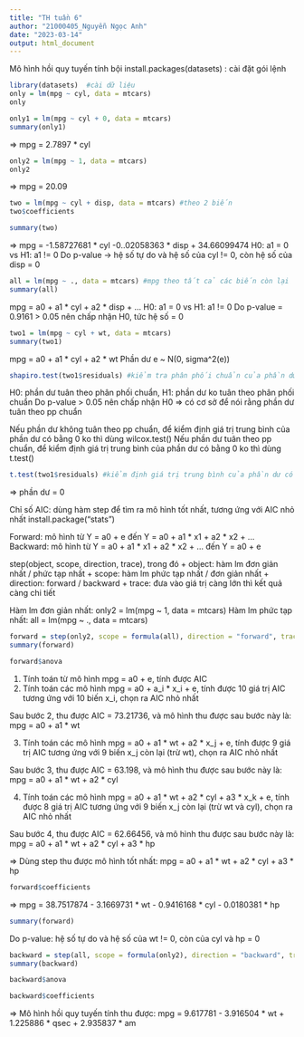 ```yaml
---
title: "TH tuần 6"
author: "21000405_Nguyễn Ngọc Anh"
date: "2023-03-14"
output: html_document
---
```


Mô hình hồi quy tuyến tính bội
install.packages(datasets) : cài đặt gói lệnh

```r
library(datasets)  #cài dữ liệu
only = lm(mpg ~ cyl, data = mtcars)
only
```

```r
only1 = lm(mpg ~ cyl + 0, data = mtcars)
summary(only1)
```
=> mpg = 2.7897 * cyl


```r
only2 = lm(mpg ~ 1, data = mtcars)
only2
```
=> mpg = 20.09

```r
two = lm(mpg ~ cyl + disp, data = mtcars) #theo 2 biến
two$coefficients

summary(two)
```
=> mpg = -1.58727681 * cyl -0..02058363 * disp + 34.66099474
H0: a1 = 0 vs H1: a1 != 0
Do p-value -> hệ số tự do và hệ số của cyl != 0, còn hệ số của disp = 0


```r
all = lm(mpg ~ ., data = mtcars) #mpg theo tất cả các biến còn lại
summary(all)
```
mpg = a0 + a1 * cyl + a2 * disp + ...
H0: a1 = 0 vs H1: a1 != 0
Do p-value = 0.9161 > 0.05 nên chấp nhận H0, tức hệ số = 0


```r
two1 = lm(mpg ~ cyl + wt, data = mtcars)
summary(two1)
```
mpg = a0 + a1 * cyl + a2 * wt
Phần dư e ~ N(0, sigma^2(e))

```r
shapiro.test(two1$residuals) #kiểm tra phân phối chuẩn của phần dư
```
H0: phần dư tuân theo phân phối chuẩn, H1: phần dư ko tuân theo phân phối chuẩn
Do p-value > 0.05 nên chấp nhận H0 => có cơ sở để nói rằng phần dư tuân theo pp chuẩn

Nếu phần dư không tuân theo pp chuẩn, để kiểm định giá trị trung bình của phần dư có bằng 0 ko thì dùng wilcox.test()
Nếu phần dư tuân theo pp chuẩn, để kiểm định giá trị trung bình của phần dư có bằng 0 ko thì dùng t.test()

```r
t.test(two1$residuals) #kiểm định giá trị trung bình của phần dư có bằng 0 ko khi biết phần dư tuân theo pp chuẩn
```
=> phần dư = 0


Chỉ số AIC: dùng hàm step để tìm ra mô hình tốt nhất, tương ứng với AIC nhỏ nhất
install.package("stats")

Forward: mô hình từ Y = a0 + e đến Y = a0 + a1 * x1 + a2 * x2 + ...
Backward: mô hình từ Y = a0 + a1 * x1 + a2 * x2 + ... đến Y = a0 + e

step(object, scope, direction, trace), trong đó
+ object: hàm lm đơn giản nhất / phức tạp nhất
+ scope: hàm lm phức tạp nhất / đơn giản nhất
+ direction: forward / backward
+ trace: đưa vào giá trị càng lớn thì kết quả càng chi tiết

Hàm lm đơn giản nhất: only2 = lm(mpg ~ 1, data = mtcars)
Hàm lm phức tạp nhất: all = lm(mpg ~ ., data = mtcars) 


```r
forward = step(only2, scope = formula(all), direction = "forward", trace = 0)
summary(forward)

forward$anova
```
1. Tính toán từ mô hình mpg = a0 + e, tính được AIC
2. Tính toán các mô hình mpg = a0 + a_i  * x_i + e, tính được 10 giá trị AIC tương ứng với 10 biến x_i, chọn ra AIC nhỏ nhất

Sau bước 2, thu được AIC = 73.21736, và mô hình thu được sau bước này là: mpg = a0 + a1 * wt

3. Tính toán các mô hình mpg = a0 + a1 * wt + a2 * x_j + e, tính được 9 giá trị AIC tương ứng với 9 biến x_j còn lại (trừ wt), chọn ra AIC nhỏ nhất

Sau bước 3, thu được AIC = 63.198, và mô hình thu được sau bước này là: mpg = a0 + a1 * wt + a2 * cyl

4. Tính toán các mô hình mpg = a0 + a1 * wt + a2 * cyl + a3 * x_k + e, tính được 8 giá trị AIC tương ứng với 9 biến x_j còn lại (trừ wt và cyl), chọn ra AIC nhỏ nhất

Sau bước 4, thu được AIC = 62.66456, và mô hình thu được sau bước này là: mpg = a0 + a1 * wt + a2 * cyl + a3 * hp

=> Dùng step thu được mô hình tốt nhất: mpg = a0 + a1 * wt + a2 * cyl + a3 * hp

```r
forward$coefficients
```
=> mpg = 38.7517874 - 3.1669731 * wt - 0.9416168 * cyl - 0.0180381 * hp


```r
summary(forward)
```
Do p-value: hệ số tự do và hệ số của wt != 0, còn của cyl và hp = 0

```r
backward = step(all, scope = formula(only2), direction = "backward", trace = 0)
summary(backward)

backward$anova

backward$coefficients
```
=> Mô hình hồi quy tuyến tính thu được: mpg = 9.617781 - 3.916504 * wt + 1.225886 * qsec + 2.935837 * am


